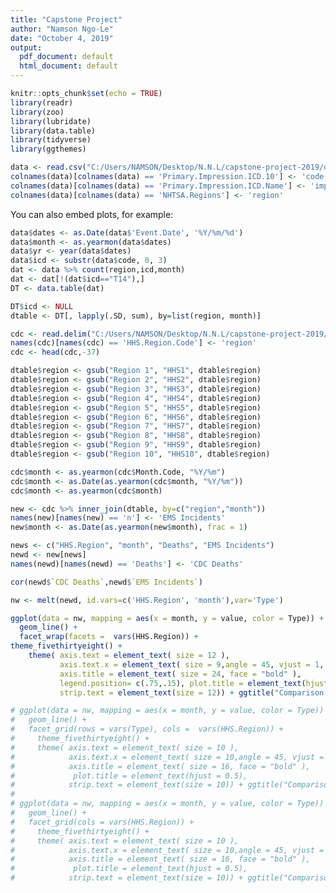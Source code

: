 ```yaml
---
title: "Capstone Project"
author: "Namson Ngo-Le"
date: "October 4, 2019"
output:
  pdf_document: default
  html_document: default
---
```


```r
knitr::opts_chunk$set(echo = TRUE)
library(readr)
library(zoo)
library(lubridate)
library(data.table)
library(tidyverse)
library(ggthemes)
```


```r
data <- read.csv("C:/Users/NAMSON/Desktop/N.N.L/capstone-project-2019/data/data_20190929.csv")
colnames(data)[colnames(data) == 'Primary.Impression.ICD.10'] <- 'code'
colnames(data)[colnames(data) == 'Primary.Impression.ICD.Name'] <- 'imp'
colnames(data)[colnames(data) == 'NHTSA.Regions'] <- 'region'
```

You can also embed plots, for example:

```r
data$dates <- as.Date(data$'Event.Date', '%Y/%m/%d')
data$month <- as.yearmon(data$dates)
data$yr <- year(data$dates)
data$icd <- substr(data$code, 0, 3)
dat <- data %>% count(region,icd,month)
dat <- dat[!(dat$icd=="T14"),]
DT <- data.table(dat)

DT$icd <- NULL
dtable <- DT[, lapply(.SD, sum), by=list(region, month)]

cdc <- read.delim("C:/Users/NAMSON/Desktop/N.N.L/capstone-project-2019/data/cdc_opioids_region.txt")
names(cdc)[names(cdc) == 'HHS.Region.Code'] <- 'region'
cdc <- head(cdc,-37)

dtable$region <- gsub("Region 1", "HHS1", dtable$region)
dtable$region <- gsub("Region 2", "HHS2", dtable$region)
dtable$region <- gsub("Region 3", "HHS3", dtable$region)
dtable$region <- gsub("Region 4", "HHS4", dtable$region)
dtable$region <- gsub("Region 5", "HHS5", dtable$region)
dtable$region <- gsub("Region 6", "HHS6", dtable$region)
dtable$region <- gsub("Region 7", "HHS7", dtable$region)
dtable$region <- gsub("Region 8", "HHS8", dtable$region)
dtable$region <- gsub("Region 9", "HHS9", dtable$region)
dtable$region <- gsub("Region 10", "HHS10", dtable$region)

cdc$month <- as.yearmon(cdc$Month.Code, "%Y/%m")
cdc$month <- as.Date(as.yearmon(cdc$month, "%Y/%m"))
cdc$month <- as.yearmon(cdc$month)

new <- cdc %>% inner_join(dtable, by=c("region","month"))
names(new)[names(new) == 'n'] <- 'EMS Incidents'
new$month <- as.Date(as.yearmon(new$month), frac = 1)

news <- c("HHS.Region", "month", "Deaths", "EMS Incidents")
newd <- new[news]
names(newd)[names(newd) == 'Deaths'] <- 'CDC Deaths'
```

```r
cor(newd$`CDC Deaths`,newd$`EMS Incidents`)
```


```r
nw <- melt(newd, id.vars=c('HHS.Region', 'month'),var='Type')

ggplot(data = nw, mapping = aes(x = month, y = value, color = Type)) +
  geom_line() +
  facet_wrap(facets =  vars(HHS.Region)) +
theme_fivethirtyeight() +  
    theme( axis.text = element_text( size = 12 ),
           axis.text.x = element_text( size = 9,angle = 45, vjust = 1, hjust=1 ),
           axis.title = element_text( size = 24, face = "bold" ),
           legend.position= c(.75,.15), plot.title = element_text(hjust = 0.5), 
           strip.text = element_text(size = 12)) + ggtitle("Comparison of Opioid-Related Deaths/EMS Incidents for 2017")

# ggplot(data = nw, mapping = aes(x = month, y = value, color = Type)) +
#   geom_line() +
#   facet_grid(rows = vars(Type), cols =  vars(HHS.Region)) +
#     theme_fivethirtyeight() + 
#     theme( axis.text = element_text( size = 10 ),
#            axis.text.x = element_text( size = 10,angle = 45, vjust = 1, hjust=1 ),
#            axis.title = element_text( size = 16, face = "bold" ),
#             plot.title = element_text(hjust = 0.5), 
#            strip.text = element_text(size = 10)) + ggtitle("Comparison of Opioid-Related Deaths/EMS Incidents for 2017")
# 
# ggplot(data = nw, mapping = aes(x = month, y = value, color = Type)) +
#   geom_line() +
#   facet_grid(cols = vars(HHS.Region)) +
#     theme_fivethirtyeight() + 
#     theme( axis.text = element_text( size = 10 ),
#            axis.text.x = element_text( size = 10,angle = 45, vjust = 1, hjust=1 ),
#            axis.title = element_text( size = 16, face = "bold" ),
#             plot.title = element_text(hjust = 0.5), 
#            strip.text = element_text(size = 10)) + ggtitle("Comparison of Opioid-Related Deaths/EMS Incidents for 2017")
```


